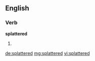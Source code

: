 ==English==

===Verb===
'''splattered'''

# {{en-past of|splatter}}

[[de:splattered]]
[[mg:splattered]]
[[vi:splattered]]